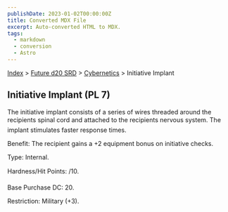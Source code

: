 ```yaml
---
publishDate: 2023-01-02T00:00:00Z
title: Converted MDX File
excerpt: Auto-converted HTML to MDX.
tags:
  - markdown
  - conversion
  - Astro
---
```


[Index](-index) > [Future d20 SRD](future-d20-srd-index) > [Cybernetics](future-d20-srd-cybernetics-index) > Initiative Implant

## Initiative Implant (PL 7)

The initiative implant consists of a series of wires threaded around the recipients spinal cord and attached to the recipients nervous system. The implant stimulates faster response times.

Benefit: The recipient gains a +2 equipment bonus on initiative checks.

Type: Internal.

Hardness/Hit Points: /10.

Base Purchase DC: 20.

Restriction: Military (+3).
